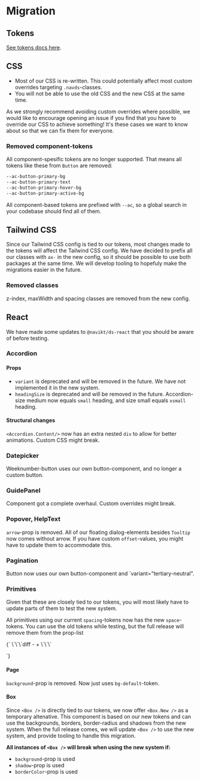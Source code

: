 
<Meta title="Docs/Become a Pilot team/3.Migration" />

# Migration

## Tokens

[See tokens docs here](https://main--66b4b3beb91603ed0ab5c45e.chromatic.com/?path=/docs/docs-become-a-pilot-team-4-tokens--docs).

## CSS

- Most of our CSS is re-written. This could potentially affect most custom overrides targeting `.navds`-classes.
- You will not be able to use the old CSS and the new CSS at the same time.

As we strongly recommend avoiding custom
overrides where possible, we would like to encourage opening an
issue if you find that you have to override our CSS to achieve
something! It's these cases we want to know about so that we can fix
them for everyone.

### Removed component-tokens

All component-spesific tokens are no longer supported. That means all tokens like these from `Button` are removed:

```css
--ac-button-primary-bg
--ac-button-primary-text
--ac-button-primary-hover-bg
--ac-button-primary-active-bg
```

All component-based tokens are prefixed with `--ac`, so a global search in your codebase should find all of them.

## Tailwind CSS

Since our Tailwind CSS config is tied to our tokens, most changes made to the tokens will affect the Tailwind CSS config.
We have decided to prefix all our classes with `ax-` in the new config, so it should be possible to use both packages at the same time. We will develop tooling to hopefuly make the migrations easier in the future.

### Removed classes

z-index, maxWidth and spacing classes are removed from the new config.

## React

We have made some updates to `@navikt/ds-react` that you should be aware of before testing.

### Accordion

#### Props

- `variant` is deprecated and will be removed in the future. We have not implemented it in the new system.
- `headingSize` is deprecated and will be removed in the future. Accordion-size medium now equals `small` heading, and size small equals `xsmall` heading.

#### Structural changes

`<Accordion.Content/>` now has an extra nested `div` to allow for better animations. Custom CSS might break.

### Datepicker

Weeknumber-button uses our own button-component, and no longer a
custom button.

### GuidePanel

Component got a complete overhaul. Custom overrides might break.

### Popover, HelpText

`arrow`-prop is removed. All of our floating dialog-elements besides `Tooltip` now comes without arrow.
If you have custom `offset`-values, you might have to update them to accommodate this.

### Pagination

Button now uses our own button-component and `variant="tertiary-neutral".

### Primitives

Given that these are closely tied to our tokens, you will most
likely have to update parts of them to test the new system.

All primitives using our current `spacing`-tokens now has
the new <code>space</code>-tokens. You can use the old tokens while
testing, but the full release will remove them from the prop-list

<Markdown>
{`
\`\`\`diff
- <HStack gap="4">
+ <HStack gap="space-16">
\`\`\`

`}

</Markdown>

#### Page

`background`-prop is removed. Now just uses `bg-default`-token.

#### Box

Since `<Box />` is directly tied to our tokens, we
now offer `<Box.New />` as a temporary altenative. This
component is based on our new tokens and can use the backgrounds,
borders, border-radius and shadows from the new system. When the full release comes, we will update `<Box />` to use the new system, and provide tooling to handle this migration.

**All instances of `<Box />` will break when using the new system if:**

- `background`-prop is used
- `shadow`-prop is used
- `borderColor`-prop is used
